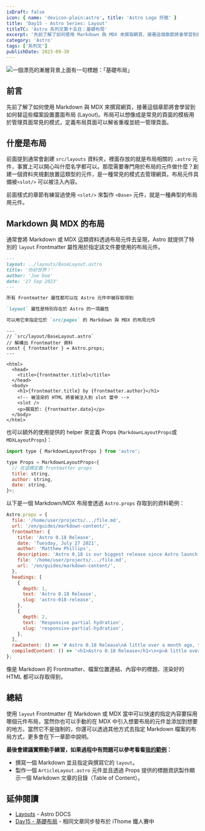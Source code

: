 ```yaml
---
isDraft: false
icon: { name: 'devicon-plain:astro', title: 'Astro Logo 符號' }
title: 'Day15 - Astro Series: Layout'
titleTC: 'Astro 系列文第十五日：基礎布局'
excerpt: '先前了解了如何使用 Markdown 與 MDX 來撰寫網頁，接著這個章節將會學習到如何替這些檔案設置畫面布局 (Layout)。布局可以想像成是常見的頁面的模板用於管理頁面常見的模式，定義布局頁面可以解省重複並統一管理頁面。'
category: 'Astro'
tags: ['系列文']
publishDate: 2023-09-30
---
```


![一個漂亮的漸層背景上面有一句標題：「基礎布局」](./day15-layout.webp)

## 前言

先前了解了如何使用 Markdown 與 MDX 來撰寫網頁，接著這個章節將會學習到如何替這些檔案設置畫面布局 (Layout)。布局可以想像成是常見的頁面的模板用於管理頁面常見的模式，定義布局頁面可以解省重複並統一管理頁面。

## 什麼是布局

前面提到通常會創建 `src/layouts` 資料夾，裡面存放的就是布局相關的 `.astro` 元件，事實上可以開心叫什麼名字都可以。那麼需要專門用於布局的元件做什麼？創建一個資料夾規劃放置這類型的元件，是一種常見的模式去管理網頁。布局元件具備被`<slot/>` 可以被注入內容。

前面樣式的章節有練習過使用 `<slot/>` 來製作 `<Base>` 元件，就是一種典型的布局用元件。

## Markdown 與 MDX 的布局

通常會將 Markdown 或 MDX 這類資料透過布局元件去呈現，Astro 就提供了特別的 `layout` Frontmatter 屬性用於指定該文件要使用的布局元件。

```markdown
---
layout: ../layouts/BaseLayout.astro
title: '你好世界！'
author: 'Joe Doe'
date: '27 Sep 2023'
---

所有 Frontmatter 屬性都可以在 Astro 元件中被存取得到

`layout` 屬性是特別存在於 Astro 的一項屬性

可以用它來指定位於 `src/pages` 的 Markdown 與 MDX 的布局元件
```

```astro
---
// `src/layout/BaseLayout.astro`
// 解構出 Frontmatter 資料
const { frontmatter } = Astro.props;
---

<html>
  <head>
    <title>{frontmatter.title}</title>
  </head>
  <body>
    <h1>{frontmatter.title} by {frontmatter.author}</h1>
    <!-- 被渲染的 HTML 將會被注入到 slot 當中 -->
    <slot />
    <p>撰寫於: {frontmatter.date}</p>
  </body>
</html>
```

也可以額外的使用提供的 helper 來定義 Props (`MarkdownLayoutProps`或 `MDXLayoutProps`)：

```jsx
import type { MarkdownLayoutProps } from 'astro';

type Props = MarkdownLayoutProps<{
  // 在這裡定義 frontmatter props
  title: string,
  author: string,
  date: string,
}>;
```

以下是一個 Markdown/MDX 布局會透過 `Astro.props` 存取到的資料範例：

```jsx
Astro.props = {
  file: '/home/user/projects/.../file.md',
  url: '/en/guides/markdown-content/',
  frontmatter: {
    title: 'Astro 0.18 Release',
    date: 'Tuesday, July 27 2021',
    author: 'Matthew Phillips',
    description: 'Astro 0.18 is our biggest release since Astro launch.',
    file: '/home/user/projects/.../file.md',
    url: '/en/guides/markdown-content/',
  },
  headings: [
    {
      depth: 1,
      text: 'Astro 0.18 Release',
      slug: 'astro-018-release',
    },
    {
      depth: 2,
      text: 'Responsive partial hydration',
      slug: 'responsive-partial-hydration',
    },
  ],
  rawContent: () => '# Astro 0.18 Release\nA little over a month ago, the first public beta [...]',
  compiledContent: () => '<h1>Astro 0.18 Release</h1>\n<p>A little over a month ago, the first public beta [...]</p>',
};
```

像是 Markdown 的 Frontmatter、檔案位置連結、內容中的標題、渲染好的 HTML 都可以存取得到，

## 總結

使用 `layout` Frontmatter 在 Markdown 或 MDX 當中可以快速的指定內容要採用哪個元件布局，當然你也可以手動的在 MDX 中引入想要布局的元件並添加到想要的地方。當然它不是強制的，你還可以透過其他方式去指定 Markdown 檔案的布局方式，更多會在下一章節中說明。

**最後會建議實際動手練習，如果過程中有問題可以參考看看[我的範例](https://github.com/riceball-tw/astro-blog/blob/main/src/pages/post/%5B...slug%5D.astro)：**

- 撰寫一個 Markdown 並且指定與撰寫它的 `layout`。
- 製作一個 `ArticleLayout.astro` 元件並且透過 Props 提供的標題資訊製作顯示一個 Markdown 文章的目錄（Table of Content）。

## 延伸閱讀

- [Layouts](https://docs.astro.build/en/core-concepts/layouts/) - Astro DOCS
- [Day15 - 基礎布局](https://ithelp.ithome.com.tw/articles/10330630) - 相同文章同步發布於 iThome 鐵人賽中
